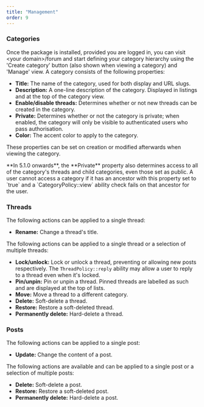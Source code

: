 ```yaml
---
title: "Management"
order: 9
---
```


### Categories

Once the package is installed, provided you are logged in, you can visit \<your domain\>/forum and start defining your category hierarchy using the 'Create category' button (also shown when viewing a category) and 'Manage' view. A category consists of the following properties:

* **Title:** The name of the category, used for both display and URL slugs.
* **Description:** A one-line description of the category. Displayed in listings and at the top of the category view.
* **Enable/disable threads:** Determines whether or not new threads can be created in the category.
* **Private:** Determines whether or not the category is private; when enabled, the category will only be visible to authenticated users who pass authorisation.
* **Color:** The accent color to apply to the category.

These properties can be set on creation or modified afterwards when viewing the category.

<Alert type="info">
    **In 5.1.0 onwards**, the **Private** property also determines access to all of the category's threads and child categories, even those set as public. A user cannot access a category if it has an ancestor with this property set to `true` and a `CategoryPolicy::view` ability check fails on that ancestor for the user.
</Alert>

### Threads

The following actions can be applied to a single thread:

* **Rename:** Change a thread's title.

The following actions can be applied to a single thread or a selection of multiple threads:

* **Lock/unlock:** Lock or unlock a thread, preventing or allowing new posts respectively. The `ThreadPolicy::reply` ability may allow a user to reply to a thread even when it's locked.
* **Pin/unpin:** Pin or unpin a thread. Pinned threads are labelled as such and are displayed at the top of lists.
* **Move:** Move a thread to a different category.
* **Delete:** Soft-delete a thread.
* **Restore:** Restore a soft-deleted thread.
* **Permanently delete:** Hard-delete a thread.

### Posts

The following actions can be applied to a single post:

* **Update:** Change the content of a post.

The following actions are available and can be applied to a single post or a selection of multiple posts:

* **Delete:** Soft-delete a post.
* **Restore:** Restore a soft-deleted post.
* **Permanently delete:** Hard-delete a post.
